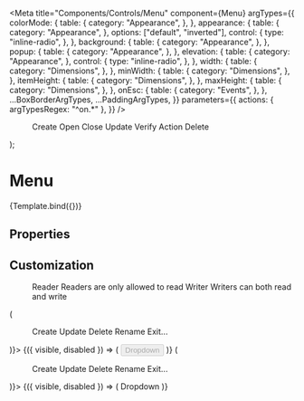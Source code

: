 
<Meta
  title="Components/Controls/Menu"
  component={Menu}
  argTypes={{
    colorMode: {
      table: {
        category: "Appearance",
      },
    },
    appearance: {
      table: {
        category: "Appearance",
      },
      options: ["default", "inverted"],
      control: {
        type: "inline-radio",
      },
    },
    background: {
      table: {
        category: "Appearance",
      },
    },
    popup: {
      table: {
        category: "Appearance",
      },
    },
    elevation: {
      table: {
        category: "Appearance",
      },
      control: {
        type: "inline-radio",
      },
    },
    width: {
      table: {
        category: "Dimensions",
      },
    },
    minWidth: {
      table: {
        category: "Dimensions",
      },
    },
    itemHeight: {
      table: {
        category: "Dimensions",
      },
    },
    maxHeight: {
      table: {
        category: "Dimensions",
      },
    },
    onEsc: {
      table: {
        category: "Events",
      },
    },
    ...BoxBorderArgTypes,
    ...PaddingArgTypes,
  }}
  parameters={{
    actions: { argTypesRegex: "^on.*" },
  }}
/>

  <Menu {...args}>
    <Menu.Item iconName="i:empty-circle">Create</Menu.Item>
    <Menu.Item>Open</Menu.Item>
    <Menu.Item iconName="i:close">Close</Menu.Item>
    <Menu.Item>Update</Menu.Item>
    <Menu.Item iconName="i:check-circle" disabled>
      Verify
    </Menu.Item>
    <Menu.Item iconName="i:bullet" iconColor="error" intent="danger" badge={36}>
      Action
    </Menu.Item>
    <Menu.Divider />
    <Menu.Item iconName="i:close-circle" intent="danger">
      Delete
    </Menu.Item>
  </Menu>
);

# Menu

<Description of={Menu} />

<Canvas withSource="none">
  <Story
    name="Basic"
    args={{
      width: 200,
    }}>
    {Template.bind({})}
  </Story>
</Canvas>

## Properties

<ArgsTable story="Basic" />

## Customization

<Canvas>
  <Story name="Custom Content">
    <Menu popup itemHeight={60}>
      <Menu.Item checked iconName="i:check" iconColor="accent">
        <Pane>
          <Text size="medium" weight="bold">
            Reader
          </Text>
          <Paragraph size="small">Readers are only allowed to read</Paragraph>
        </Pane>
      </Menu.Item>
      <Menu.Item>
        <Pane>
          <Text size="medium" weight="bold">
            Writer
          </Text>
          <Paragraph size="small">Writers can both read and write</Paragraph>
        </Pane>
      </Menu.Item>
    </Menu>
  </Story>
</Canvas>

<Canvas>
  <Story name="Dropdown">
    <Dropdown
      component={({ close }) => (
        <Menu popup width={100} onEsc={close}>
          <Menu.Item>Create</Menu.Item>
          <Menu.Item>Update</Menu.Item>
          <Menu.Item>Delete</Menu.Item>
          <Menu.Item>Rename</Menu.Item>
          <Menu.Divider />
          <Menu.Item>Exit...</Menu.Item>
        </Menu>
      )}>
      {({ visible, disabled }) => (
        <Button checked={visible} disabled={disabled}>
          Dropdown
        </Button>
      )}
    </Dropdown>
  </Story>
</Canvas>

<Canvas>
  <Story name="Selector">
    <Dropdown
      offset={2}
      component={({ placement, close }) => (
        <Menu popup width={200} onEsc={close} border elevation={0}>
          <Menu.Item>Create</Menu.Item>
          <Menu.Item>Update</Menu.Item>
          <Menu.Item>Delete</Menu.Item>
          <Menu.Item>Rename</Menu.Item>
          <Menu.Divider />
          <Menu.Item>Exit...</Menu.Item>
        </Menu>
      )}>
      {({ visible, disabled }) => (
        <InputBox width={200} focused={visible} disabled={disabled}>
          <Text category="control">Dropdown</Text>
        </InputBox>
      )}
    </Dropdown>
  </Story>
</Canvas>
